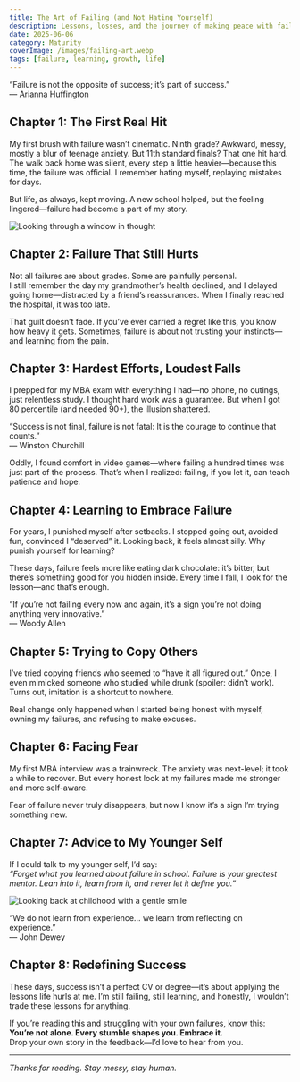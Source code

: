 ```yaml
---
title: The Art of Failing (and Not Hating Yourself)
description: Lessons, losses, and the journey of making peace with failure.
date: 2025-06-06
category: Maturity
coverImage: /images/failing-art.webp
tags: [failure, learning, growth, life]
---
```


<Quote>
  “Failure is not the opposite of success; it’s part of success.”  
  <br />— Arianna Huffington
</Quote>

## Chapter 1: The First Real Hit

My first brush with failure wasn’t cinematic. Ninth grade? Awkward, messy, mostly a blur of teenage anxiety. But 11th standard finals? That one hit hard. The walk back home was silent, every step a little heavier—because this time, the failure was official. I remember hating myself, replaying mistakes for days. 

But life, as always, kept moving. A new school helped, but the feeling lingered—failure had become a part of my story.

<Image
  src="/images/window-reflection.jpg"
  alt="Looking through a window in thought"
  width={900}
  height={400}
  className="rounded-xl my-6 mx-auto shadow-lg"
/>

## Chapter 2: Failure That Still Hurts

Not all failures are about grades. Some are painfully personal.  
I still remember the day my grandmother’s health declined, and I delayed going home—distracted by a friend’s reassurances. When I finally reached the hospital, it was too late.

That guilt doesn’t fade. If you’ve ever carried a regret like this, you know how heavy it gets. Sometimes, failure is about not trusting your instincts—and learning from the pain.

## Chapter 3: Hardest Efforts, Loudest Falls

I prepped for my MBA exam with everything I had—no phone, no outings, just relentless study. I thought hard work was a guarantee. But when I got 80 percentile (and needed 90+), the illusion shattered.

<Quote>
  “Success is not final, failure is not fatal: It is the courage to continue that counts.”  
  <br />— Winston Churchill
</Quote>

Oddly, I found comfort in video games—where failing a hundred times was just part of the process. That’s when I realized: failing, if you let it, can teach patience and hope.

## Chapter 4: Learning to Embrace Failure

For years, I punished myself after setbacks. I stopped going out, avoided fun, convinced I “deserved” it. Looking back, it feels almost silly. Why punish yourself for learning?

These days, failure feels more like eating dark chocolate: it’s bitter, but there’s something good for you hidden inside. Every time I fall, I look for the lesson—and that’s enough.

<Quote>
  “If you’re not failing every now and again, it’s a sign you’re not doing anything very innovative.”  
  <br />— Woody Allen
</Quote>

## Chapter 5: Trying to Copy Others

I’ve tried copying friends who seemed to “have it all figured out.” Once, I even mimicked someone who studied while drunk (spoiler: didn’t work). Turns out, imitation is a shortcut to nowhere.

Real change only happened when I started being honest with myself, owning my failures, and refusing to make excuses.

## Chapter 6: Facing Fear

My first MBA interview was a trainwreck. The anxiety was next-level; it took a while to recover. But every honest look at my failures made me stronger and more self-aware.

Fear of failure never truly disappears, but now I know it’s a sign I’m trying something new.

## Chapter 7: Advice to My Younger Self

If I could talk to my younger self, I’d say:  
*“Forget what you learned about failure in school. Failure is your greatest mentor. Lean into it, learn from it, and never let it define you.”*

<Image
  src="/images/young-me.jpg"
  alt="Looking back at childhood with a gentle smile"
  width={900}
  height={400}
  className="rounded-xl my-6 mx-auto shadow-lg"
/>

<Quote>
  “We do not learn from experience... we learn from reflecting on experience.”  
  <br />— John Dewey
</Quote>

## Chapter 8: Redefining Success

These days, success isn’t a perfect CV or degree—it’s about applying the lessons life hurls at me. I’m still failing, still learning, and honestly, I wouldn’t trade these lessons for anything.

If you’re reading this and struggling with your own failures, know this:  
**You’re not alone. Every stumble shapes you. Embrace it.**  
Drop your own story in the feedback—I’d love to hear from you.

---

*Thanks for reading. Stay messy, stay human.*
